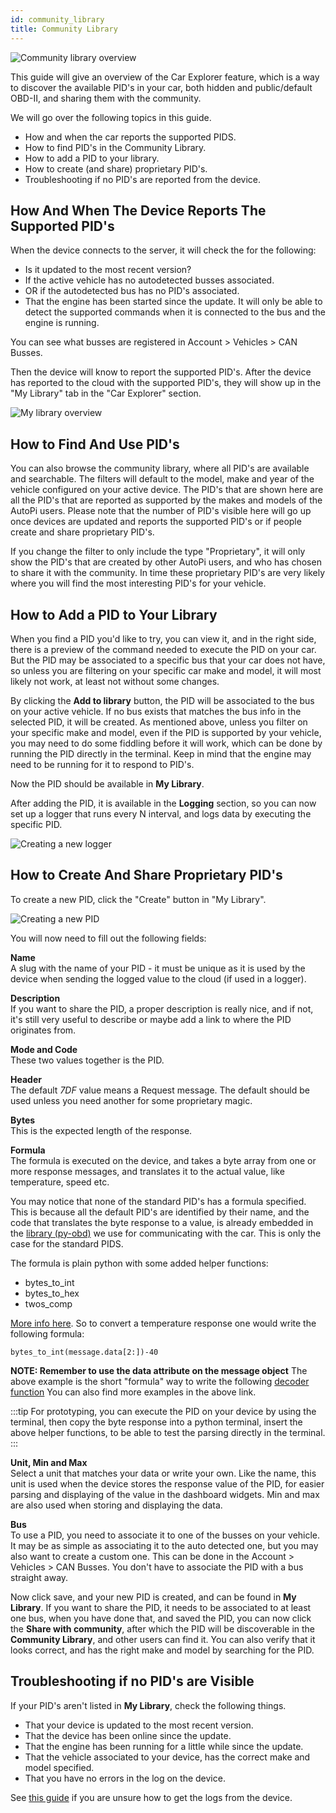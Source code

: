 ```yaml
---
id: community_library
title: Community Library
---
```



![Community library overview](/img/guides/how_to_use_the_car_explorer_feature/community_library_overview.png) 

This guide will give an overview of the Car Explorer feature, which is a way to discover the
available PID's in your car, both hidden and public/default OBD-II, and sharing them with the
community.

We will go over the following topics in this guide.
* How and when the car reports the supported PIDS.
* How to find PID's in the Community Library.
* How to add a PID to your library.
* How to create (and share) proprietary PID's.
* Troubleshooting if no PID's are reported from the device.

## How And When The Device Reports The Supported PID's
When the device connects to the server, it will check the for the following:

* Is it updated to the most recent version?
* If the active vehicle has no autodetected busses associated.
* OR if the autodetected bus has no PID's associated.
* That the engine has been started since the update. It will only be able to detect the supported
  commands when it is connected to the bus and the engine is running.

You can see what busses are registered in Account > Vehicles > CAN Busses.

Then the device will know to report the supported PID's. After the device has reported to the cloud
with the supported PID's, they will show up in the "My Library" tab in the "Car Explorer" section.

![My library overview](/img/guides/how_to_use_the_car_explorer_feature/my_library_overview.png) 

## How to Find And Use PID's
You can also browse the community library, where all PID's are available and searchable.
The filters will default to the model, make and year of the vehicle configured on your active
device. The PID's that are shown here are all the PID's that are reported as supported by the makes
and models of the AutoPi users. Please note that the number of PID's visible here will go up once
devices are updated and reports the supported PID's or if people create and share proprietary PID's.

If you change the filter to only include the type "Proprietary", it will only show the PID's that
are created by other AutoPi users, and who has chosen to share it with the community. In time these
proprietary PID's are very likely where you will find the most interesting PID's for your vehicle.

## How to Add a PID to Your Library
When you find a PID you'd like to try, you can view it, and in the right side, there is a preview
of the command needed to execute the PID on your car. But the PID may be associated to a specific
bus that your car does not have, so unless you are filtering on your specific car make and model,
it will most likely not work, at least not without some changes.

By clicking the **Add to library** button, the PID will be associated to the bus on your active
vehicle. If no bus exists that matches the bus info in the selected PID, it will be created. As
mentioned above, unless you filter on your specific make and model, even if the PID is supported by
your vehicle, you may need to do some fiddling before it will work, which can be done by running
the PID directly in the terminal. Keep in mind that the engine may need to be running for it to
respond to PID's.

Now the PID should be available in **My Library**.

After adding the PID, it is available in the **Logging** section, so you can now set up a logger
that runs every N interval, and logs data by executing the specific PID.

![Creating a new logger](/img/guides/how_to_use_the_car_explorer_feature/creating_a_new_logger.png)

## How to Create And Share Proprietary PID's
To create a new PID, click the "Create" button in "My Library".

![Creating a new PID](/img/guides/how_to_use_the_car_explorer_feature/creating_a_new_pid.png) 

You will now need to fill out the following fields:

**Name**  
A slug with the name of your PID - it must be unique as it is used by the device when sending the
logged value to the cloud (if used in a logger).

**Description**  
If you want to share the PID, a proper description is really nice, and if not, it's still very
useful to describe or maybe add a link to where the PID originates from.

**Mode and Code**  
These two values together is the PID.

**Header**  
The default *7DF* value means a Request message. The default should be used unless you need
another for some proprietary magic.

**Bytes**  
This is the expected length of the response.

**Formula**  
The formula is executed on the device, and takes a byte array from one or more response messages,
and translates it to the actual value, like temperature, speed etc.

You may notice that none of the standard PID's has a formula specified. This is because all the
default PID's are identified by their name, and the code that translates the byte response to a
value, is already embedded in the [library (py-obd)](https://github.com/autopi-io/py-obd) we use
for communicating with the car. This is only the case for the standard PIDS.

The formula is plain python with some added helper functions:
* bytes_to_int
* bytes_to_hex
* twos_comp

[More info here](https://github.com/autopi-io/py-obd/blob/master/obd/utils.py#L109).
So to convert a temperature response one would write the following formula:

```
bytes_to_int(message.data[2:])-40
```

**NOTE: Remember to use the data attribute on the message object**
The above example is the short "formula" way to write the following
[decoder function](https://github.com/autopi-io/py-obd/blob/master/obd/decoders.py#L110)
You can also find more examples in the above link.

:::tip
For prototyping, you can execute the PID on your device by using the terminal, then copy the byte
response into a python terminal, insert the above helper functions, to be able to test the parsing
directly in the terminal.
:::

**Unit, Min and Max**  
Select a unit that matches your data or write your own.
Like the name, this unit is used when the device stores the response value of the PID, for easier
parsing and displaying of the value in the dashboard widgets.
Min and max are also used when storing and displaying the data.

**Bus**  
To use a PID, you need to associate it to one of the busses on your vehicle. It may be as simple as
associating it to the auto detected one, but you may also want to create a custom one. This can be
done in the Account > Vehicles > CAN Busses. You don't have to associate the PID with a bus
straight away.

Now click save, and your new PID is created, and can be found in **My Library**.
If you want to share the PID, it needs to be associated to at least one bus, when you have done
that, and saved the PID, you can now click the **Share with community**, after which the PID will
be discoverable in the **Community Library**, and other users can find it. You can also verify that
it looks correct, and has the right make and model by searching for the PID.

## Troubleshooting if no PID's are Visible
If your PID's aren't listed in **My Library**, check the following things.
* That your device is updated to the most recent version.
* That the device has been online since the update.
* That the engine has been running for a little while since the update.
* That the vehicle associated to your device, has the correct make and model specified.
* That you have no errors in the log on the device.

See [this guide](/guides/autopi_logs.md) if you are unsure how to get the logs from the device.

<Discussion
  title="How to use the 'Car Explorer' feature"
  url="https://community.autopi.io/t/how-to-use-the-car-explorer-feature/960"
/> 
